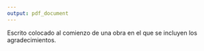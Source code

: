 ```yaml
---
output: pdf_document
---
```



Escrito colocado al comienzo de una obra en el que se incluyen los agradecimientos.